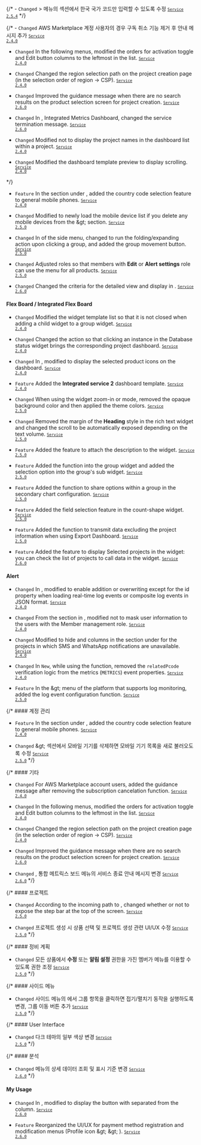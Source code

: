{/* - <code class="Changed">Changed</code> <Cmdname sid="MNU07360" className="uitext" /> &gt; <Cmdname sid="side_accountManagement" className="uitext" /> 메뉴의 <Cmdname sid="account_user_phone" className="uitext" /> 섹션에서 한국 국가 코드만 입력할 수 있도록 수정 <code class='changelog-service'><a href="../release-notes/service/service-2_5_x"><code class='changelog-service'>Service 2.5.4​</code></a></code> */}

{/\* - <code class="Changed">Changed</code> AWS Marketplace 계정 사용자의 경우 구독 취소 기능 제거 후 안내 메시지 추가 <code class='changelog-service'><a href="../release-notes/service/service-2_4_x"><code class='changelog-service'>Service 2.4.0​</code></a></code>

- <code class="Changed">Changed</code> In the following menus, modified the orders for activation toggle and Edit button columns to the leftmost in the list. <code class='changelog-service'><a href="../release-notes/service/service-2_4_x"><code class='changelog-service'>Service 2.4.0​</code></a></code>

- <code class="Changed">Changed</code> Changed the region selection path on the project creation page (in the selection order of region → CSP). <code class='changelog-service'><a href="../release-notes/service/service-2_4_x"><code class='changelog-service'>Service 2.4.0​</code></a></code>

- <code class="Changed">Changed</code> Improved the guidance message when there are no search results on the product selection screen for project creation. <code class='changelog-service'><a href="../release-notes/service/service-2_6_x"><code class='changelog-service'>Service 2.6.0​</code></a></code>

- <code class="Changed">Changed</code> In <Cmdname sid="side_integratedDashboard" className="uitext" />, <span class="uitext">Integrated Metrics Dashboard</span>, changed the service termination message. <code class='changelog-service'><a href="../release-notes/service/service-2_6_x"><code class='changelog-service'>Service 2.6.0​</code></a></code>

- <code class="Changed">Changed</code> Modified not to display the project names in the dashboard list within a project. <code class='changelog-service'><a href="../release-notes/service/service-2_4_x"><code class='changelog-service'>Service 2.4.0​</code></a></code>

- <code class="Changed">Changed</code> Modified the dashboard template preview to display scrolling. <code class='changelog-service'><a href="../release-notes/service/service-2_4_x"><code class='changelog-service'>Service 2.4.0​</code></a></code>

\*/}

- <code class="Feature">Feature</code> In the <Cmdname sid="account_user_phone" className="uitext" /> section under <Cmdname sid="MNU07360" className="uitext" />, added the country code selection feature to general mobile phones. <code class='changelog-service'><a href="../release-notes/service/service-2_4_x"><code class='changelog-service'>Service 2.4.0​</code></a></code>

- <code class="Changed">Changed</code> Modified to newly load the mobile device list if you delete any mobile devices from the <Cmdname sid="side_accountManagement" className="uitext" /> &amp;gt; <Cmdname sid="notification_setting" className="uitext" /> section. <code class='changelog-service'><a href="../release-notes/service/service-2_5_x"><code class='changelog-service'>Service 2.5.0​</code></a></code>

- <code class="Changed">Changed</code> In <Cmdname sid="side_projectList" className="uitext" /> of the side menu, changed to run the folding/expanding action upon clicking a group, and added the group movement button. <code class='changelog-service'><a href="../release-notes/service/service-2_5_x"><code class='changelog-service'>Service 2.5.0​</code></a></code>

- <code class="Changed">Changed</code> Adjusted roles so that members with <b>Edit</b> or <b>Alert settings</b> role can use the <Cmdname sid="side_maintenancePlan" className="uitext" /> menu for all products. <code class='changelog-service'><a href="../release-notes/service/service-2_5_x"><code class='changelog-service'>Service 2.5.0​</code></a></code>

- <code class="Changed">Changed</code> Changed the criteria for the detailed view and display in <Cmdname sid="side_metricsML" className="uitext" />. <code class='changelog-service'><a href="../release-notes/service/service-2_6_x"><code class='changelog-service'>Service 2.6.0​</code></a></code>

#### Flex Board / Integrated Flex Board​

- <code class="Changed">Changed</code> Modified the widget template list so that it is not closed when adding a child widget to a group widget. <code class='changelog-service'><a href="../release-notes/service/service-2_4_x"><code class='changelog-service'>Service 2.4.0​</code></a></code>

- <code class="Changed">Changed</code> Changed the action so that clicking an instance in the Database status widget brings the corresponding project dashboard. <code class='changelog-service'><a href="../release-notes/service/service-2_4_x"><code class='changelog-service'>Service 2.4.0​</code></a></code>

- <code class="Changed">Changed</code> In <Cmdname sid="dashboard_list" className="uitext" />, modified to display the selected product icons on the dashboard. <code class='changelog-service'><a href="../release-notes/service/service-2_4_x"><code class='changelog-service'>Service 2.4.0​</code></a></code>

- <code class="Feature">Feature</code> Added the <b>Integrated service 2</b> dashboard template. <code class='changelog-service'><a href="../release-notes/service/service-2_4_x"><code class='changelog-service'>Service 2.4.0​</code></a></code>

- <code class="Changed">Changed</code> When using the widget zoom-in or <Cmdname sid="admin" className="uitext" /> mode, removed the opaque background color and then applied the theme colors. <code class='changelog-service'><a href="../release-notes/service/service-2_5_x"><code class='changelog-service'>Service 2.5.0​</code></a></code>

- <code class="Changed">Changed</code> Removed the margin of the <b>Heading</b> style in the rich text widget and changed the scroll to be automatically exposed depending on the text volume. <code class='changelog-service'><a href="../release-notes/service/service-2_5_x"><code class='changelog-service'>Service 2.5.0​</code></a></code>

- <code class="Feature">Feature</code> Added the feature to attach the description to the widget. <code class='changelog-service'><a href="../release-notes/service/service-2_5_x"><code class='changelog-service'>Service 2.5.0​</code></a></code>

- <code class="Feature">Feature</code> Added the <Cmdname sid="TLT06410" className="uitext" /> function into the group widget and added the <Cmdname sid="TLT07805" className="uitext" /> selection option into the group's sub widget. <code class='changelog-service'><a href="../release-notes/service/service-2_5_x"><code class='changelog-service'>Service 2.5.0​</code></a></code>

- <code class="Feature">Feature</code> Added the <Cmdname sid="BTN07938" className="uitext" /> function to share options within a group in the secondary chart configuration. <code class='changelog-service'><a href="../release-notes/service/service-2_5_x"><code class='changelog-service'>Service 2.5.0​</code></a></code>

- <code class="Feature">Feature</code> Added the field selection feature in the count-shape widget. <code class='changelog-service'><a href="../release-notes/service/service-2_5_x"><code class='changelog-service'>Service 2.5.0​</code></a></code>

- <code class="Feature">Feature</code> Added the function to transmit data excluding the project information when using Export Dashboard. <code class='changelog-service'><a href="../release-notes/service/service-2_5_x"><code class='changelog-service'>Service 2.5.0​</code></a></code>

- <code class="Feature">Feature</code> Added the feature to display <span class="uitext">Selected projects</span> in the widget: you can check the list of projects to call data in the widget. <code class='changelog-service'><a href="../release-notes/service/service-2_6_x"><code class='changelog-service'>Service 2.6.0​</code></a></code>

#### Alert

- <code class="Changed">Changed</code> In <Cmdname sid="side_eventSetting" className="uitext" />, modified to enable addition or overwriting except for the id property when loading real-time log events or composite log events in JSON format. <code class='changelog-service'><a href="../release-notes/service/service-2_4_x"><code class='changelog-service'>Service 2.4.0​</code></a></code>

- <code class="Changed">Changed</code> From the <Cmdname sid="alert_receive_settings_by_member" className="uitext" /> section in <Cmdname sid="side_eventNoti" className="uitext" />, modified not to mask user information to the users with the <span class="b500">Member management</span> role. <code class='changelog-service'><a href="../release-notes/service/service-2_4_x"><code class='changelog-service'>Service 2.4.0​</code></a></code>

- <code class="Changed">Changed</code> Modified to hide <Cmdname sid="sms_alert" className="uitext" /> and <Cmdname sid="TTL06620" className="uitext" /> columns in the <Cmdname sid="alert_receive_settings_by_member" className="uitext" /> section under <Cmdname sid="side_eventNoti" className="uitext" /> for the projects in which SMS and WhatsApp notifications are unavailable. <code class='changelog-service'><a href="../release-notes/service/service-2_4_x"><code class='changelog-service'>Service 2.4.0​</code></a></code>

- <code class="Changed">Changed</code> In <Cmdname sid="side_eventSetting" className="uitext" /> <code class="newfunc">New</code>, while using the <Cmdname sid="BTN07761" className="uitext" /> function, removed the <code>relatedPcode</code> verification logic from the metrics (<code>METRICS</code>) event properties. <code class='changelog-service'><a href="../release-notes/service/service-2_4_x"><code class='changelog-service'>Service 2.4.0​</code></a></code>

- <code class="Feature">Feature</code> In the <Cmdname sid="side_event" className="uitext" /> &amp;gt; <Cmdname sid="side_eventSetting" className="uitext" /> menu of the platform that supports log monitoring, added the log event configuration function. <code class='changelog-service'><a href="../release-notes/service/service-2_5_x"><code class='changelog-service'>Service 2.5.0​</code></a></code>

{/\* #### 계정 관리​

- <code class="Feature">Feature</code> In the <Cmdname sid="account_user_phone" className="uitext" /> section under <Cmdname sid="MNU07360" className="uitext" />, added the country code selection feature to general mobile phones. <code class='changelog-service'><a href="../release-notes/service/service-2_4_x"><code class='changelog-service'>Service 2.4.0​</code></a></code>

- <code class="Changed">Changed</code> <Cmdname sid="side_accountManagement" className="uitext" /> &amp;gt; <Cmdname sid="notification_setting" className="uitext" /> 섹션에서 모바일 기기를 삭제하면 모바일 기기 목록을 새로 불러오도록 수정 <code class='changelog-service'><a href="../release-notes/service/service-2_5_x"><code class='changelog-service'>Service 2.5.0​</code></a></code> */}

{/\* #### 기타​

- <code class="Changed">Changed</code> For AWS Marketplace account users, added the guidance message after removing the subscription cancelation function. <code class='changelog-service'><a href="../release-notes/service/service-2_4_x"><code class='changelog-service'>Service 2.4.0​</code></a></code>

- <code class="Changed">Changed</code> In the following menus, modified the orders for activation toggle and Edit button columns to the leftmost in the list. <code class='changelog-service'><a href="../release-notes/service/service-2_4_x"><code class='changelog-service'>Service 2.4.0​</code></a></code>

- <code class="Changed">Changed</code> Changed the region selection path on the project creation page (in the selection order of region → CSP). <code class='changelog-service'><a href="../release-notes/service/service-2_4_x"><code class='changelog-service'>Service 2.4.0​</code></a></code>

- <code class="Changed">Changed</code> Improved the guidance message when there are no search results on the product selection screen for project creation. <code class='changelog-service'><a href="../release-notes/service/service-2_6_x"><code class='changelog-service'>Service 2.6.0​</code></a></code>

- <code class="Changed">Changed</code> <Cmdname sid="side_integratedDashboard" className="uitext" />, <span class="uitext">통합 메트릭스 보드</span> 메뉴의 서비스 종료 안내 메시지 변경 <code class='changelog-service'><a href="../release-notes/service/service-2_6_x"><code class='changelog-service'>Service 2.6.0​</code></a></code> */}

{/\* #### 프로젝트​

- <code class="Changed">Changed</code> According to the incoming path to <Cmdname sid="side_agentInstall" className="uitext" />, changed whether or not to expose the step bar at the top of the screen. <code class='changelog-service'><a href="../release-notes/service/service-2_5_x"><code class='changelog-service'>Service 2.5.0​</code></a></code>

- <code class="Changed">Changed</code> 프로젝트 생성 시 상품 선택 및 프로젝트 생성 관련 UI/UX 수정 <code class='changelog-service'><a href="../release-notes/service/service-2_5_x"><code class='changelog-service'>Service 2.5.0​</code></a></code> */}

{/\* #### 정비 계획​

- <code class="Changed">Changed</code> 모든 상품에서 <b>수정</b> 또는 <b>알림 설정</b> 권한을 가진 멤버가 <Cmdname sid="side_maintenancePlan" className="uitext" /> 메뉴를 이용할 수 있도록 권한 조정 <code class='changelog-service'><a href="../release-notes/service/service-2_5_x"><code class='changelog-service'>Service 2.5.0​</code></a></code> */}

{/\* #### 사이드 메뉴​

- <code class="Changed">Changed</code> 사이드 메뉴의 <Cmdname sid="side_projectList" className="uitext" />에서 그룹 항목을 클릭하면 접기/펼치기 동작을 실행하도록 변경, 그룹 이동 버튼 추가 <code class='changelog-service'><a href="../release-notes/service/service-2_5_x"><code class='changelog-service'>Service 2.5.0​</code></a></code> */}

{/\* #### User Interface​

- <code class="Changed">Changed</code> 다크 테마의 일부 색상 변경 <code class='changelog-service'><a href="../release-notes/service/service-2_5_x"><code class='changelog-service'>Service 2.5.0​</code></a></code> */}

{/\* #### 분석

- <code class="Changed">Changed</code> <Cmdname sid="side_metricsML" className="uitext" /> 메뉴의 상세 데이터 조회 및 표시 기준 변경 <code class='changelog-service'><a href="../release-notes/service/service-2_6_x"><code class='changelog-service'>Service 2.6.0​</code></a></code> */}

#### My Usage​

- <code class="Changed">Changed</code> In <Cmdname sid="side_projectSubscription" className="uitext" />, modified to display the <Cmdname sid="subscribe" className="uitext" /> button with separated from the <Cmdname sid="status" className="uitext" /> column. <code class='changelog-service'><a href="../release-notes/service/service-2_6_x"><code class='changelog-service'>Service 2.6.0</code></a></code>

- <code class="Feature">Feature</code> Reorganized the UI/UX for payment method registration and modification menus (Profile icon &amp;gt; <Cmdname sid="MNU07361" className="uitext" /> &amp;gt; <Cmdname sid="side_paymentInformation" className="uitext" />). <code class='changelog-service'><a href="../release-notes/service/service-2_6_x"><code class='changelog-service'>Service 2.6.0​</code></a></code>
